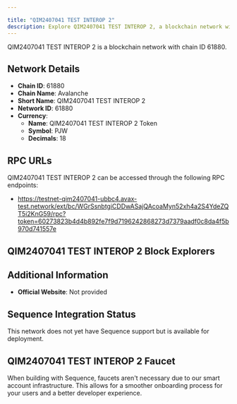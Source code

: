 ```yaml
---

title: "QIM2407041 TEST INTEROP 2"
description: Explore QIM2407041 TEST INTEROP 2, a blockchain network with chain ID 61880. Learn about its native currency, QIM2407041 TEST INTEROP 2 Token, and how to interact with the network.
---
```




QIM2407041 TEST INTEROP 2 is a blockchain network with chain ID 61880.

## Network Details

- **Chain ID**: 61880
- **Chain Name**: Avalanche
- **Short Name**: QIM2407041 TEST INTEROP 2
- **Network ID**: 61880
- **Currency**: 
  - **Name**: QIM2407041 TEST INTEROP 2 Token
  - **Symbol**: PJW
  - **Decimals**: 18

## RPC URLs

QIM2407041 TEST INTEROP 2 can be accessed through the following RPC endpoints:

- https://testnet-qim2407041-ubbc4.avax-test.network/ext/bc/WGrSsnbtgiCDDwASajQAcoaMyn52xh4a2S4YdeZQT5i2KnG59/rpc?token=60273823b4d4b892fe7f9d7196242868273d7379aadf0c8da4f5b970d741557e

## QIM2407041 TEST INTEROP 2 Block Explorers



## Additional Information

- **Official Website**: Not provided

## Sequence Integration Status

This network does not yet have Sequence support but is available for deployment.

## QIM2407041 TEST INTEROP 2 Faucet

When building with Sequence, faucets aren't necessary due to our smart account infrastructure. This allows for a smoother onboarding process for your users and a better developer experience.
